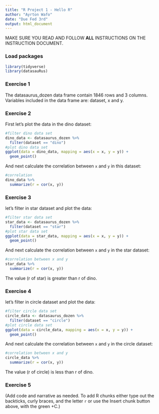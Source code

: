 ```yaml
---
title: "R Project 1 - Hello R"
author: "Ayrton Wafo"
date: "Due Fed 3rd"
output: html_document
---
```


MAKE SURE YOU READ AND FOLLOW **ALL** INSTRUCTIONS ON THE INSTRUCTION DOCUMENT. 

### Load packages

```r
library(tidyverse) 
library(datasauRus)
```


### Exercise 1

The datasaurus_dozen data frame contain 1846 rows and 3 columns.
Variables included in the data frame are: dataset, x and y.

### Exercise 2

First let's plot the data in the dino dataset:

```r
#filter dino data set
dino_data <- datasaurus_dozen %>%
  filter(dataset == "dino")
#plot dino data set
ggplot(data = dino_data, mapping = aes(x = x, y = y)) +
  geom_point()
```

And next calculate the correlation between `x` and `y` in this dataset:

```r
#correlation
dino_data %>%
  summarize(r = cor(x, y))
```

### Exercise 3

let's filter in star dataset and plot the data:

```r
#filter star data set
star_data <- datasaurus_dozen %>%
  filter(dataset == "star")
#plot star data set
ggplot(data = star_data, mapping = aes(x = x, y = y)) +
  geom_point()

```

And next calculate the correlation between `x` and `y` in the star dataset:
 
```r
#correlation between x and y
star_data %>%
  summarize(r = cor(x, y))

```
The value (r of star) is greater than r of dino.

### Exercise 4

let's filter in circle dataset and plot the data:

```r
#filter circle data set
circle_data <- datasaurus_dozen %>%
  filter(dataset == "circle")
#plot circle data set
ggplot(data = circle_data, mapping = aes(x = x, y = y)) +
  geom_point()

```


And next calculate the correlation between `x` and `y` in the circle dataset:
 
```r
#correlation between x and y
circle_data %>%
  summarize(r = cor(x, y))

```
The value (r of circle) is less than r of dino.

### Exercise 5

(Add code and narrative as needed. To add R chunks either type out the backticks, curly braces, and the letter `r` or use the Insert chunk button above, with the green +C.)
